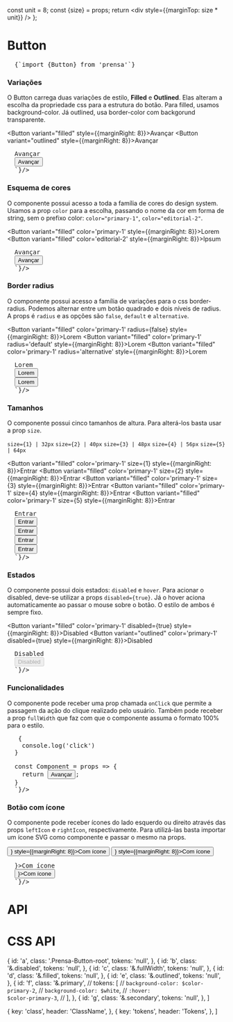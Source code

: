 

  const unit = 8;
  const {size} = props;
  return <div style={{marginTop: size * unit}} />
};

<Meta title="Components/Button" component={Button} />

# Button

<Space size={4} />

<pre>
  <CodeBlock>{`import {Button} from 'prensa'`}</CodeBlock>
</pre>



<Space size={6} />

### Variações
O Button carrega duas variações de estilo, **Filled** e **Outlined**. Elas alteram a escolha da propriedade css para a estrutura do botão. Para filled, usamos background-color. Já outlined, usa border-color com backgorund transparente.

<Button variant="filled" style={{marginRight: 8}}>Avançar</Button>
<Button variant="outlined" style={{marginRight: 8}}>Avançar</Button>

<Space size={2} />

<pre>
  <CodeBlock children={`
  <Button variant="filled">Avançar</Button>
  <Button variant="outlined">Avançar</Button>
  `}/>
</pre>


<Space size={6} />

### Esquema de cores
O componente possui acesso a toda a família de cores do design system. Usamos a prop `color` para a escolha, passando o nome da cor em forma de string, sem o prefixo color: `color="primary-1"`, `color="editorial-2"`.

<Button variant="filled" color='primary-1' style={{marginRight: 8}}>Lorem</Button>
<Button variant="filled" color='editorial-2' style={{marginRight: 8}}>Ipsum</Button>

<Space size={2} />

<pre>
  <CodeBlock children={`
  <Button variant="filled" color="primary-1">Avançar</Button>
  <Button variant="outlined" color="editorial-2">Avançar</Button>
  `}/>
</pre>

<Space size={6} />

### Border radius
O componente possui acesso a família de variações para o css border-radius. Podemos alternar entre um botão quadrado e dois níveis de radius. A props é `radius` e as opções são `false`, `default` e `alternative`.

<Button variant="filled" color='primary-1' radius={false} style={{marginRight: 8}}>Lorem</Button>
<Button variant="filled" color='primary-1' radius='default' style={{marginRight: 8}}>Lorem</Button>
<Button variant="filled" color='primary-1' radius='alternative' style={{marginRight: 8}}>Lorem</Button>

<Space size={2} />

<pre>
  <CodeBlock children={`
  <Button variant="filled" color="primary-1" radius={false}>Lorem</Button>
  <Button variant="outlined" color="primary-1" radius='default'>Lorem</Button>
  <Button variant="outlined" color="primary-1" radius='alternative'>Lorem</Button>
  `}/>
</pre>

<Space size={6} />

### Tamanhos
O componente possui cinco tamanhos de altura. Para alterá-los basta usar a prop `size`.

`size={1} | 32px`
`size={2} | 40px`
`size={3} | 48px`
`size={4} | 56px`
`size={5} | 64px`

<Button variant="filled" color='primary-1' size={1} style={{marginRight: 8}}>Entrar</Button>
<Button variant="filled" color='primary-1' size={2} style={{marginRight: 8}}>Entrar</Button>
<Button variant="filled" color='primary-1' size={3} style={{marginRight: 8}}>Entrar</Button>
<Button variant="filled" color='primary-1' size={4} style={{marginRight: 8}}>Entrar</Button>
<Button variant="filled" color='primary-1' size={5} style={{marginRight: 8}}>Entrar</Button>

<Space size={2} />

<pre>
  <CodeBlock children={`
  <Button variant="filled" color='primary-1' size={1}>Entrar</Button>
  <Button variant="filled" color='primary-1' size={2}>Entrar</Button>
  <Button variant="filled" color='primary-1' size={3}>Entrar</Button>
  <Button variant="filled" color='primary-1' size={4}>Entrar</Button>
  <Button variant="filled" color='primary-1' size={5}>Entrar</Button>
  `}/>
</pre>

<Space size={6} />

### Estados
O componente possui dois estados: `disabled` e `hover`. Para acionar o disabled, deve-se utilizar a props `disabled={true}`. Já o hover aciona automaticamente ao passar o mouse sobre o botão. O estilo de ambos é sempre fixo.

<Button variant="filled" color='primary-1' disabled={true} style={{marginRight: 8}}>Disabled</Button>
<Button variant="outlined" color='primary-1' disabled={true} style={{marginRight: 8}}>Disabled</Button>

<Space size={2} />

<pre>
  <CodeBlock children={`
  <Button variant="filled" color='primary-1' disabled={true}>Disabled</Button>
  <Button variant="outlined" color='primary-1' disabled={true}>Disabled</Button>
  `}/>
</pre>

<Space size={6} />

### Funcionalidades
O componente pode receber uma prop chamada `onClick` que permite a passagem da ação do clique realizado pelo usuário. Também pode receber a prop `fullWidth` que faz com que o componente assuma o formato 100% para o estilo.

<Space size={2} />

<pre>
  <CodeBlock children={`

  const handleClick = () => {
    console.log('click')
  }

  const Component = props => {
    return <Button variant="filled" color="secondary" onClick={handleClick()}>Avançar</Button>;
  }
  `}/>
</pre>

<Space size={10} />

### Botão com ícone
O componente pode receber ícones do lado esquerdo ou direito através das props `leftIcon` e `rightIcon`, respectivamente. Para utilizá-las basta importar um ícone SVG como componente e passar o mesmo na props.

<div style={{display: 'flex'}}>
  <Button variant="filled" color='primary-1' leftIcon={<DownloadIcon />} style={{marginRight: 8}}>Com ícone</Button>
  <Button variant="filled" color='primary-1' rightIcon={<ArrowRightIcon />} style={{marginRight: 8}}>Com ícone</Button>
</div>

<Space size={2} />

<pre>
  <CodeBlock children={`

  <Button variant="filled" color='primary-1' leftIcon={<DownloadIcon />}>Com ícone</Button>
  <Button variant="filled" color='primary-1' rightIcon={<ArrowRightIcon />}>Com ícone</Button>
  `}/>
</pre>

<Space size={10} />

# API
<ArgsTable of={Button} />



<Space size={10} />

# CSS API

  {
    id: 'a',
    class: '.Prensa-Button-root',
    tokens: 'null',
  },
  {
    id: 'b',
    class: '&.disabled',
    tokens: 'null',
  },
  {
    id: 'c',
    class: '&.fullWidth',
    tokens: 'null',
  },
  {
    id: 'd',
    class: '&.filled',
    tokens: 'null',
  },
  {
    id: 'e',
    class: '&.outlined',
    tokens: 'null',
  },
  {
    id: 'f',
    class: '&.primary',
    // tokens: [
    //   <code>background-color: $color-primary-2</code>,
    //   <code>background-color: $white</code>,
    //   <code>:hover: $color-primary-3</code>,
    // ],
  },
  {
    id: 'g',
    class: '&.secondary',
    tokens: 'null',
  },
]

  {
    key: 'class',
    header: 'ClassName',
  },
  {
    key: 'tokens',
    header: 'Tokens',
  },
]

<CSSTable rows={rows} headers={headers} />